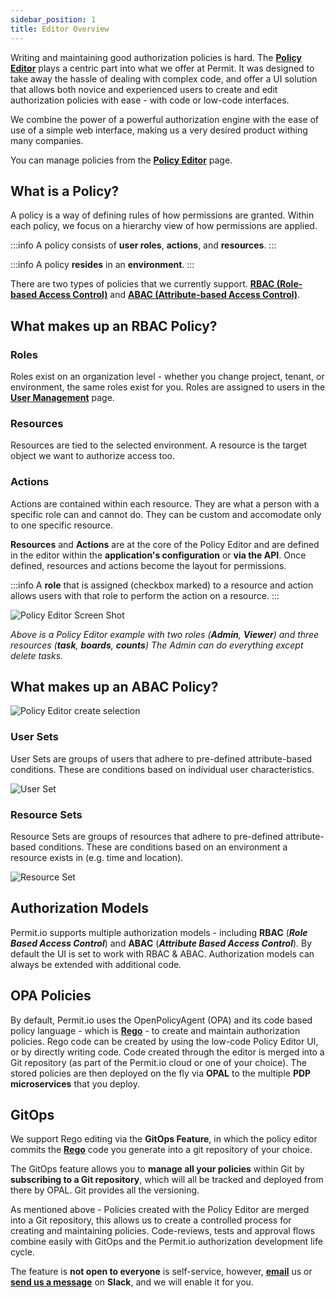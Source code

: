 ```yaml
---
sidebar_position: 1
title: Editor Overview
---
```


Writing and maintaining good authorization policies is hard.
The **[Policy Editor](https://app.permit.io/policy-editor)** plays a centric part into what we offer at Permit. It was
designed to take away the hassle of dealing with complex code, and offer a UI solution that allows both novice and
experienced users to create and edit authorization policies with ease - with code or low-code interfaces.

We combine the power of a powerful authorization engine with the ease of use of a simple web interface, making us a very desired
product withing many companies.

You can manage policies from the **[Policy Editor](https://app.permit.io/policy-editor)** page.

## What is a Policy?

A policy is a way of defining rules of how permissions are granted. Within each policy, we focus on a hierarchy view of how permissions are applied.

:::info
A policy consists of **user roles**, **actions**, and **resources**.
:::

:::info
A policy **resides** in an **environment**.
:::

There are two types of policies that we currently support. **[RBAC (Role-based Access Control)](RBAC/overview)** and **[ABAC (Attribute-based Access Control)](ABAC/overview)**.

## What makes up an RBAC Policy?

### Roles

Roles exist on an organization level - whether you change project, tenant, or environment, the same roles exist for you.
Roles are assigned to users in the **[User Management](/features/user-management)** page.

### Resources

Resources are tied to the selected environment. A resource is the target object we want to authorize access too.

### Actions

Actions are contained within each resource. They are what a person with a specific role can and cannot do.
They can be custom and accomodate only to one specific resource.

**Resources** and **Actions** are at the core of the Policy Editor and are defined in the editor within the **application's configuration** or **via the API**.
Once defined, resources and actions become the layout for permissions.

:::info
A **role** that is assigned (checkbox marked) to a resource and action allows users with that role to perform the action on a resource.
:::

![Policy Editor Screen Shot](/img/updated/policy-editor/policy-editor-1.png)

_Above is a Policy Editor example with two roles (**Admin**, **Viewer**) and three resources (**task**, **boards**, **counts**)_
_The Admin can do everything except delete tasks._

## What makes up an ABAC Policy?

![Policy Editor create selection](/img/updated/policy-editor/policy-editor-3.png)

### User Sets

User Sets are groups of users that adhere to pre-defined attribute-based conditions. These are conditions based on individual
user characteristics.

![User Set](/img/updated/policy-editor/policy-editor-4.png)

### Resource Sets

Resource Sets are groups of resources that adhere to pre-defined attribute-based conditions. These are conditions based on
an environment a resource exists in (e.g. time and location).

![Resource Set](/img/updated/policy-editor/policy-editor-5.png)

## Authorization Models

Permit.io supports multiple authorization models - including **RBAC** (**_Role Based Access Control_**) and **ABAC** (**_Attribute Based Access Control_**).
By default the UI is set to work with RBAC & ABAC. Authorization models can always be extended with additional code.

## OPA Policies

By default, Permit.io uses the OpenPolicyAgent (OPA) and its code based policy language - which is **[Rego](https://www.openpolicyagent.org/docs/latest/policy-language/)** - to create and maintain authorization policies.
Rego code can be created by using the low-code Policy Editor UI, or by directly writing code.
Code created through the editor is merged into a Git repository (as part of the Permit.io cloud or one of your choice).
The stored policies are then deployed on the fly via **OPAL** to the multiple **PDP microservices** that you deploy.

## GitOps

We support Rego editing via the **GitOps Feature**, in which the policy editor commits the
**[Rego](https://www.openpolicyagent.org/docs/latest/policy-language/)** code you generate into a git
repository of your choice.

The GitOps feature allows you to **manage all your policies** within Git by **subscribing to a Git repository**, which will all be
tracked and deployed from there by OPAL. Git provides all the versioning.

As mentioned above - Policies created with the Policy Editor are merged into a Git repository, this allows us to create a
controlled process for creating and maintaining policies. Code-reviews, tests and approval flows combine easily with GitOps
and the Permit.io authorization development life cycle.

The feature is **not open to everyone** is self-service, however, **[email](mailto:support@permit.io)** us
or **[send us a message](https://io.permit.io/docs-to-slack)** on **Slack**, and we will enable it for you.
